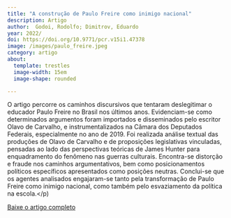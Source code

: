 ```yaml
---
title: "A construção de Paulo Freire como inimigo nacional"
description: Artigo
author:  Godoi, Rodolfo; Dimitrov, Eduardo
year: 2022/
doi: https://doi.org/10.9771/pcr.v15i1.47378
image: /images/paulo_freire.jpeg
category: artigo
about:
  template: trestles
  image-width: 15em
  image-shape: rounded

---
```


<P align="justify">O artigo percorre os caminhos discursivos que tentaram deslegitimar o educador Paulo Freire no Brasil nos últimos anos. Evidenciam-se como determinados argumentos foram importados e disseminados pelo escritor Olavo de Carvalho, e instrumentalizados na Câmara dos Deputados Federais, especialmente no ano de 2019. Foi realizada análise textual das produções de Olavo de Carvalho e de proposições legislativas vinculadas, pensadas ao lado das perspectivas teóricas de James Hunter para enquadramento do fenômeno nas guerras culturais. Encontra-se distorção e fraude nos caminhos argumentativos, bem como posicionamentos políticos específicos apresentados como posições neutras. Conclui-se que os agentes analisados engajaram-se tanto pela transformação de Paulo Freire como inimigo nacional, como também pelo esvaziamento da política na escola.</p)

[Baixe o artigo completo](https://periodicos.ufba.br/index.php/pculturais/article/view/47378)
